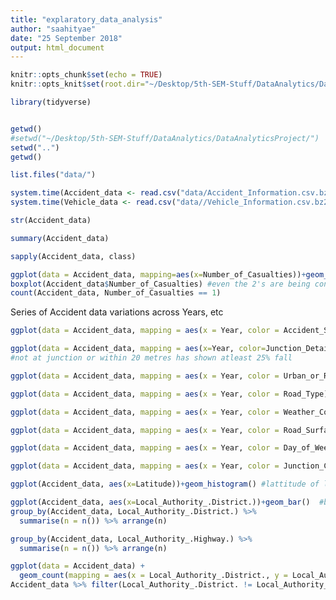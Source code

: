 ```yaml
---
title: "explaratory_data_analysis"
author: "saahityae"
date: "25 September 2018"
output: html_document
---
```


```r
knitr::opts_chunk$set(echo = TRUE)
knitr::opts_knit$set(root.dir="~/Desktop/5th-SEM-Stuff/DataAnalytics/DataAnalyticsProject/")
```

```r
library(tidyverse)
```
```r

```

```r
getwd()
#setwd("~/Desktop/5th-SEM-Stuff/DataAnalytics/DataAnalyticsProject/")
setwd("..")
getwd()
```
```r
list.files("data/")
```
```r
system.time(Accident_data <- read.csv("data/Accident_Information.csv.bz2"))
system.time(Vehicle_data <- read.csv("data//Vehicle_Information.csv.bz2"))
```
```r
str(Accident_data)
```
```r
summary(Accident_data)
```
```r
sapply(Accident_data, class)
```
```r
ggplot(data = Accident_data, mapping=aes(x=Number_of_Casualties))+geom_histogram(binwidth = 1)
boxplot(Accident_data$Number_of_Casualties) #even the 2's are being considered as outliers, Why is 1 the most common value
count(Accident_data, Number_of_Casualties == 1)
```
Series of Accident data variations across Years, etc
```r
ggplot(data = Accident_data, mapping = aes(x = Year, color = Accident_Severity))+geom_freqpoly(binwidth=1)
```
```r
ggplot(data = Accident_data, mapping = aes(x=Year, color=Junction_Detail))+geom_freqpoly(binwidth=1)
#not at junction or within 20 metres has shown atleast 25% fall
```
```r
ggplot(data = Accident_data, mapping = aes(x = Year, color = Urban_or_Rural_Area))+geom_freqpoly(binwidth=1)
```
```r
ggplot(data = Accident_data, mapping = aes(x = Year, color = Road_Type))+geom_freqpoly(binwidth=1)
```
```r
ggplot(data = Accident_data, mapping = aes(x = Year, color = Weather_Conditions))+geom_freqpoly(binwidth=1)

```
```r
ggplot(data = Accident_data, mapping = aes(x = Year, color = Road_Surface_Conditions))+geom_freqpoly(binwidth=1)
```
```r
ggplot(data = Accident_data, mapping = aes(x = Year, color = Day_of_Week))+geom_freqpoly(binwidth=1)
```
```r
ggplot(data = Accident_data, mapping = aes(x = Year, color = Junction_Control))+geom_freqpoly(binwidth=1)
```

```r
ggplot(Accident_data, aes(x=Latitude))+geom_histogram() #lattitude of london is 51.5
```
```r
ggplot(Accident_data, aes(x=Local_Authority_.District.))+geom_bar()  #bad viz
group_by(Accident_data, Local_Authority_.District.) %>%
  summarise(n = n()) %>% arrange(n)
```
```r
group_by(Accident_data, Local_Authority_.Highway.) %>%
  summarise(n = n()) %>% arrange(n)
```

```r
ggplot(data = Accident_data) +
  geom_count(mapping = aes(x = Local_Authority_.District., y = Local_Authority_.Highway.))
Accident_data %>% filter(Local_Authority_.District. != Local_Authority_.Highway.) %>% nrow()
```

```r

```




